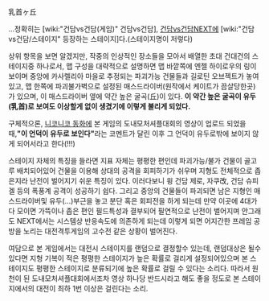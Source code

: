 
乳首ヶ丘

{{{+3 기동전사 V건담}}}

…정확히는 [wiki:"건담vs건담(게임)" 건담vs건담], [[건담vs건담NEXT]]에 [wiki:"건담vs건담/스테이지" 등장하는 스테이지]다.(스테이지명이 저렇다)

상위 항목을 보면 알겠지만, 작중의 인상적인 장소들을 모아서 배열한 초대 건대건의 스테이지중 하나로서, 맵 구성을 대략적으로 설명하면 맵 바깥쪽에 엔젤 하이로우의 링이 보이며 중앙에 카사렐리아 마을로 추정되는 파괴가능 건물들과 길로틴 오브젝트가 놓여있고, 맵 한쪽에 파괴불가벽으로 설정된 매스드라이버(원작에서 케이트가 끔살당한곳)가 있으며, 이 매스드라이버 옆에 약간 높은 굴곡(丘)이 있다.
'''이 약간 높은 굴곡이 유두(乳首)로 보여도 이상할게 없이 생겼기에 이렇게 불리게 되었다.'''

구체적으론, [[니코니코 동화]]에 본 게임의 도내모처셔플대회의 영상이 업로드 되었을때,''' "이 언덕이 유두로 보인다" '''라는 코멘트가 달린 이후 그 언덕이 유두로밖에 보이지 않게 되어서라고 한다(!!!)

스테이지 자체의 특징을 들라면 지표 자체는 평평한 편인데 파괴가능/불가 건물이 골고루 배치되어있어 건물을 이용해 상대의 공격을 회피하기가 쉬우며 지형도 전체적으로 좁은지라 난전이 벌어지기 쉬운 특징이 있다. 이러다보니 윙 건담 제로, 자쿠改, 건담 슈피겔 등의 폭풍계 공격이 성공하기 쉽다.
그리고 중앙의 건물들이 파괴되면 남은 지형인 매스드라이버및 유두(...)부근을 놓고 분단 혹은 회피전을 하게 되는데 만약 이곳에 4대가 다 모이면 가뜩이나 좁은 편인 필드특성과 결부되어 필연적으로 난전이 벌어지며 안그래도 NEXT에서는 시스템상 반응속도에 의존하게 되는데 이렇게 되면 어지간한 프레임 공방을 노리는 대전격투게임의 고수전 같은 상황이 벌어진다.

여담으로 본 게임에서는 대전시 스테이지를 랜덤으로 결정할수 있는데, 랜덤대상은 될수있다면 지형 기복이 적은 평평한 스테이지가 높은 확률로 걸리게 설정되어있으며 본 스테이지도 평평한 스테이지로 분류되기에 높은 확률로 걸릴 수 있다는 소리다. 따라서 원천이 된 도내모처셔플대회에서조차 영상 하나당 반드시라고 해도 좋을 정도로 본 스테이지에서의 대전이 최하 1번 이상은 걸린다는 소리.

